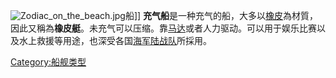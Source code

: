 {{expand|time=2011-06-04T14:12:18+00:00}}
{{unreferenced|time=2011-06-04T14:12:18+00:00}}
{{不是|皮艇}}
[[File:Zodiac_on_the_beach.jpg|thumb]]船]]
'''充气船'''是一种充气的船，大多以[[橡皮|橡皮]]為材質，因此又稱為'''橡皮艇'''。未充气可以压缩。靠[[马达|马达]]或者人力驱动。可以用于娱乐比赛以及水上救援等用途，也深受各国[[海军陆战队|海军陆战队]]所採用。

{{Ship-stub}}
[[Category:船舰类型|Category:船舰类型]]